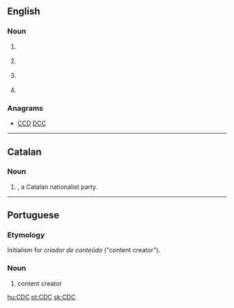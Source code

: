 ==English==

===Noun===
{{en-noun}}

# {{label|en|business}} {{w|Control Data Corporation}}
# {{label|en|computing}} {{w|Connected Device Configuration}}
# {{label|en|computing}} {{w|Change data capture}}
# {{label|en|medical|US}} {{w|Centers for Disease Control and Prevention}}

===Anagrams===
* [[CCD#English|CCD]] [[DCC#English|DCC]]

----

==Catalan==
{{wikipedia|lang=ca}}

===Noun===
{{rfc-header|Initialism}}
{{head|ca|initialism}}

# {{label|ca|politics|intitialism}} {{w|Convergència Democràtica de Catalunya}}, a Catalan nationalist party.

----

==Portuguese==

===Etymology===
Initialism for ''criador de conteúdo'' ("content creator").

===Noun===
{{pt-noun|m|CDCs}}
# {{label|pt|internet|initialism}} content creator {{gloss|forum or page editor}}

[[hu:CDC]]
[[pt:CDC]]
[[sk:CDC]]